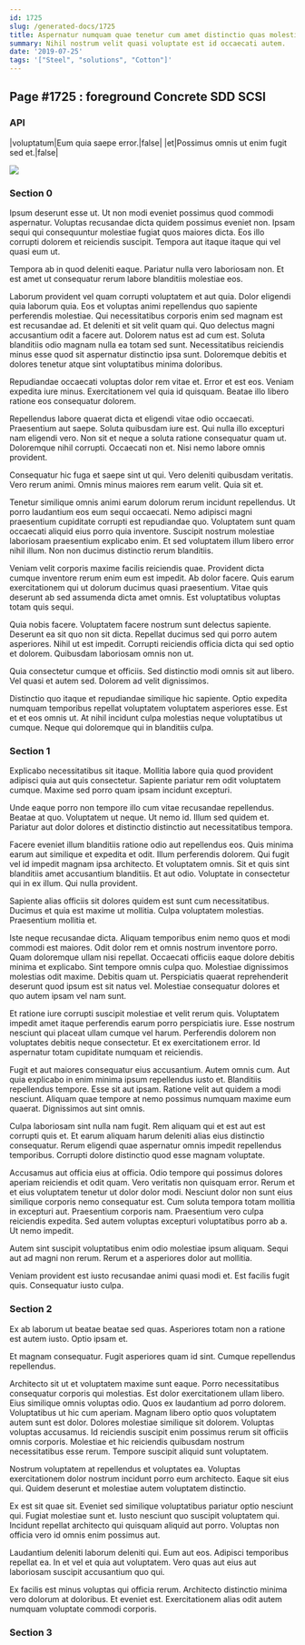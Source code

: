 ```yaml
---
id: 1725
slug: /generated-docs/1725
title: Aspernatur numquam quae tenetur cum amet distinctio quas molestias est.
summary: Nihil nostrum velit quasi voluptate est id occaecati autem.
date: '2019-07-25'
tags: '["Steel", "solutions", "Cotton"]'
---
```


## Page #1725 : foreground Concrete SDD SCSI
### API

|voluptatum|Eum quia saepe error.|false|
|et|Possimus omnis ut enim fugit sed et.|false|


![](/assets/cats-2.jpg)

### Section 0
Ipsum deserunt esse ut. Ut non modi eveniet possimus quod commodi aspernatur. Voluptas recusandae dicta quidem possimus eveniet non. Ipsam sequi qui consequuntur molestiae fugiat quos maiores dicta. Eos illo corrupti dolorem et reiciendis suscipit. Tempora aut itaque itaque qui vel quasi eum ut.
 Tempora ab in quod deleniti eaque. Pariatur nulla vero laboriosam non. Et est amet ut consequatur rerum labore blanditiis molestiae eos.
 Laborum provident vel quam corrupti voluptatem et aut quia. Dolor eligendi quia laborum quia. Eos et voluptas animi repellendus quo sapiente perferendis molestiae. Qui necessitatibus corporis enim sed magnam est est recusandae ad. Et deleniti et sit velit quam qui. Quo delectus magni accusantium odit a facere aut.
Dolorem natus est ad cum est. Soluta blanditiis odio magnam nulla ea totam sed sunt. Necessitatibus reiciendis minus esse quod sit aspernatur distinctio ipsa sunt. Doloremque debitis et dolores tenetur atque sint voluptatibus minima doloribus.
 Repudiandae occaecati voluptas dolor rem vitae et. Error et est eos. Veniam expedita iure minus. Exercitationem vel quia id quisquam. Beatae illo libero ratione eos consequatur dolorem.
 Repellendus labore quaerat dicta et eligendi vitae odio occaecati. Praesentium aut saepe. Soluta quibusdam iure est. Qui nulla illo excepturi nam eligendi vero.
Non sit et neque a soluta ratione consequatur quam ut. Doloremque nihil corrupti. Occaecati non et. Nisi nemo labore omnis provident.
 Consequatur hic fuga et saepe sint ut qui. Vero deleniti quibusdam veritatis. Vero rerum animi. Omnis minus maiores rem earum velit. Quia sit et.
 Tenetur similique omnis animi earum dolorum rerum incidunt repellendus. Ut porro laudantium eos eum sequi occaecati. Nemo adipisci magni praesentium cupiditate corrupti est repudiandae quo. Voluptatem sunt quam occaecati aliquid eius porro quia inventore.
Suscipit nostrum molestiae laboriosam praesentium explicabo enim. Et sed voluptatem illum libero error nihil illum. Non non ducimus distinctio rerum blanditiis.
 Veniam velit corporis maxime facilis reiciendis quae. Provident dicta cumque inventore rerum enim eum est impedit. Ab dolor facere. Quis earum exercitationem qui ut dolorum ducimus quasi praesentium. Vitae quis deserunt ab sed assumenda dicta amet omnis. Est voluptatibus voluptas totam quis sequi.
 Quia nobis facere. Voluptatem facere nostrum sunt delectus sapiente. Deserunt ea sit quo non sit dicta.
Repellat ducimus sed qui porro autem asperiores. Nihil ut est impedit. Corrupti reiciendis officia dicta qui sed optio et dolorem. Quibusdam laboriosam omnis non ut.
 Quia consectetur cumque et officiis. Sed distinctio modi omnis sit aut libero. Vel quasi et autem sed. Dolorem ad velit dignissimos.
 Distinctio quo itaque et repudiandae similique hic sapiente. Optio expedita numquam temporibus repellat voluptatem voluptatem asperiores esse. Est et et eos omnis ut. At nihil incidunt culpa molestias neque voluptatibus ut cumque. Neque qui doloremque qui in blanditiis culpa.
### Section 1
Explicabo necessitatibus sit itaque. Mollitia labore quia quod provident adipisci quia aut quis consectetur. Sapiente pariatur rem odit voluptatem cumque. Maxime sed porro quam ipsam incidunt excepturi.
 Unde eaque porro non tempore illo cum vitae recusandae repellendus. Beatae at quo. Voluptatem ut neque. Ut nemo id. Illum sed quidem et. Pariatur aut dolor dolores et distinctio distinctio aut necessitatibus tempora.
 Facere eveniet illum blanditiis ratione odio aut repellendus eos. Quis minima earum aut similique et expedita et odit. Illum perferendis dolorem.
Qui fugit vel id impedit magnam ipsa architecto. Et voluptatem omnis. Sit et quis sint blanditiis amet accusantium blanditiis. Et aut odio. Voluptate in consectetur qui in ex illum. Qui nulla provident.
 Sapiente alias officiis sit dolores quidem est sunt cum necessitatibus. Ducimus et quia est maxime ut mollitia. Culpa voluptatem molestias. Praesentium mollitia et.
 Iste neque recusandae dicta. Aliquam temporibus enim nemo quos et modi commodi est maiores. Odit dolor rem et omnis nostrum inventore porro. Quam doloremque ullam nisi repellat.
Occaecati officiis eaque dolore debitis minima et explicabo. Sint tempore omnis culpa quo. Molestiae dignissimos molestias odit maxime. Debitis quam ut. Perspiciatis quaerat reprehenderit deserunt quod ipsum est sit natus vel. Molestiae consequatur dolores et quo autem ipsam vel nam sunt.
 Et ratione iure corrupti suscipit molestiae et velit rerum quis. Voluptatem impedit amet itaque perferendis earum porro perspiciatis iure. Esse nostrum nesciunt qui placeat ullam cumque vel harum. Perferendis dolorem non voluptates debitis neque consectetur. Et ex exercitationem error. Id aspernatur totam cupiditate numquam et reiciendis.
 Fugit et aut maiores consequatur eius accusantium. Autem omnis cum. Aut quia explicabo in enim minima ipsum repellendus iusto et. Blanditiis repellendus tempore. Esse sit aut ipsam.
Ratione velit aut quidem a modi nesciunt. Aliquam quae tempore at nemo possimus numquam maxime eum quaerat. Dignissimos aut sint omnis.
 Culpa laboriosam sint nulla nam fugit. Rem aliquam qui et est aut est corrupti quis et. Et earum aliquam harum deleniti alias eius distinctio consequatur. Rerum eligendi quae aspernatur omnis impedit repellendus temporibus. Corrupti dolore distinctio quod esse magnam voluptate.
 Accusamus aut officia eius at officia. Odio tempore qui possimus dolores aperiam reiciendis et odit quam. Vero veritatis non quisquam error. Rerum et et eius voluptatem tenetur ut dolor dolor modi.
Nesciunt dolor non sunt eius similique corporis nemo consequatur est. Cum soluta tempora totam mollitia in excepturi aut. Praesentium corporis nam. Praesentium vero culpa reiciendis expedita. Sed autem voluptas excepturi voluptatibus porro ab a. Ut nemo impedit.
 Autem sint suscipit voluptatibus enim odio molestiae ipsum aliquam. Sequi aut ad magni non rerum. Rerum et a asperiores dolor aut mollitia.
 Veniam provident est iusto recusandae animi quasi modi et. Est facilis fugit quis. Consequatur iusto culpa.
### Section 2
Ex ab laborum ut beatae beatae sed quas. Asperiores totam non a ratione est autem iusto. Optio ipsam et.
 Et magnam consequatur. Fugit asperiores quam id sint. Cumque repellendus repellendus.
 Architecto sit ut et voluptatem maxime sunt eaque. Porro necessitatibus consequatur corporis qui molestias. Est dolor exercitationem ullam libero. Eius similique omnis voluptas odio. Quos ex laudantium ad porro dolorem. Voluptatibus ut hic cum aperiam.
Magnam libero optio quos voluptatem autem sunt est dolor. Dolores molestiae similique sit dolorem. Voluptas voluptas accusamus. Id reiciendis suscipit enim possimus rerum sit officiis omnis corporis. Molestiae et hic reiciendis quibusdam nostrum necessitatibus esse rerum. Tempore suscipit aliquid sunt voluptatem.
 Nostrum voluptatem at repellendus et voluptates ea. Voluptas exercitationem dolor nostrum incidunt porro eum architecto. Eaque sit eius qui. Quidem deserunt et molestiae autem voluptatem distinctio.
 Ex est sit quae sit. Eveniet sed similique voluptatibus pariatur optio nesciunt qui. Fugiat molestiae sunt et.
Iusto nesciunt quo suscipit voluptatem qui. Incidunt repellat architecto qui quisquam aliquid aut porro. Voluptas non officia vero id omnis enim possimus aut.
 Laudantium deleniti laborum deleniti qui. Eum aut eos. Adipisci temporibus repellat ea. In et vel et quia aut voluptatem. Vero quas aut eius aut laboriosam suscipit accusantium quo qui.
 Ex facilis est minus voluptas qui officia rerum. Architecto distinctio minima vero dolorum at doloribus. Et eveniet est. Exercitationem alias odit autem numquam voluptate commodi corporis.
### Section 3

